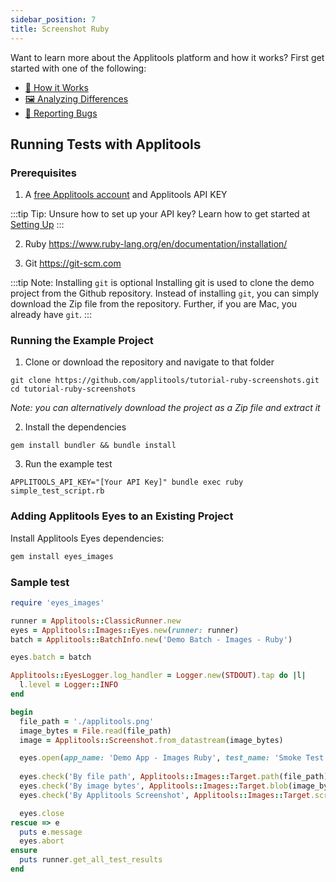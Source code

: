 ```yaml
---
sidebar_position: 7
title: Screenshot Ruby
---
```



Want to learn more about the Applitools platform and how it works? First get started with one of the following:

* [🤖 How it Works](/overview/how-it-works.html)
* [🖼 Analyzing Differences](/overview/analyzing-differences.html)
* [🐞 Reporting Bugs](/getting-started/reporting-bugs-from-applitools.html)

## Running Tests with Applitools

### Prerequisites

1. A [free Applitools account](https://applitools.com/users/register) and Applitools API KEY

  :::tip Tip: Unsure how to set up your API key?
  Learn how to get started at [Setting Up](/getting-started/setting-up-your-environment.html)
  :::

2. Ruby <https://www.ruby-lang.org/en/documentation/installation/>

3. Git <https://git-scm.com>

  :::tip Note: Installing `git` is optional
  Installing git is used to clone the demo project from the Github repository. Instead of installing `git`, you can simply download the Zip file from the repository. Further, if you are Mac, you already have `git`.
  :::




### Running the Example Project

1. Clone or download the repository and navigate to that folder
```
git clone https://github.com/applitools/tutorial-ruby-screenshots.git
cd tutorial-ruby-screenshots
```
*Note: you can alternatively download the project as a Zip file and extract it*

2. Install the dependencies
```
gem install bundler && bundle install
```

3. Run the example test
```
APPLITOOLS_API_KEY="[Your API Key]" bundle exec ruby simple_test_script.rb
```

### Adding Applitools Eyes to an Existing Project

Install Applitools Eyes dependencies:

```sh
gem install eyes_images
```

### Sample test

```ruby
require 'eyes_images'

runner = Applitools::ClassicRunner.new
eyes = Applitools::Images::Eyes.new(runner: runner)
batch = Applitools::BatchInfo.new('Demo Batch - Images - Ruby')

eyes.batch = batch

Applitools::EyesLogger.log_handler = Logger.new(STDOUT).tap do |l|
  l.level = Logger::INFO
end

begin
  file_path = './applitools.png'
  image_bytes = File.read(file_path)
  image = Applitools::Screenshot.from_datastream(image_bytes)

  eyes.open(app_name: 'Demo App - Images Ruby', test_name: 'Smoke Test - Images Ruby')
  
  eyes.check('By file path', Applitools::Images::Target.path(file_path))
  eyes.check('By image bytes', Applitools::Images::Target.blob(image_bytes))
  eyes.check('By Applitools Screenshot', Applitools::Images::Target.screenshot(image))

  eyes.close
rescue => e
  puts e.message
  eyes.abort
ensure
  puts runner.get_all_test_results
end
```

<PartialOutro/>